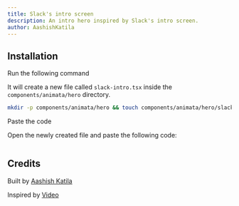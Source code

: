 ```yaml
---
title: Slack's intro screen
description: An intro hero inspired by Slack's intro screen.
author: AashishKatila
---
```


<ComponentPreview name="hero-slack-intro--docs" />

## Installation

<Steps>
<Step>Run the following command</Step>

It will create a new file called `slack-intro.tsx` inside the `components/animata/hero` directory.

```bash
mkdir -p components/animata/hero && touch components/animata/hero/slack-intro.tsx
```

<Step>Paste the code</Step>

Open the newly created file and paste the following code:

```jsx file=<rootDir>/animata/hero/slack-intro.tsx

```

</Steps>

## Credits

Built by [Aashish Katila](https://github.com/AashishKatila)

Inspired by [Video](https://x.com/avstorm/status/1689316887753113600)
